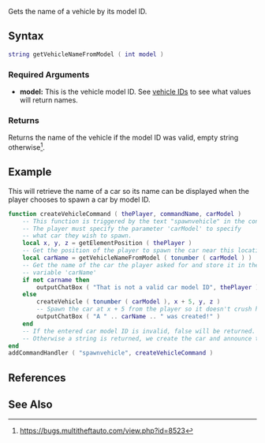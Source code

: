 {{Server client function}}

Gets the name of a vehicle by its model ID.

==Syntax== 
<syntaxhighlight lang="lua">
string getVehicleNameFromModel ( int model )            
</syntaxhighlight> 
{{OOP|This function is a static function underneath the Vehicle class.|[[/Vehicle.md|Vehicle]].getNameFromModel}}
===Required Arguments=== 
*'''model:''' This is the vehicle model ID. See [[/vehicle IDs.md|vehicle IDs]] to see what values will return names.

===Returns===
Returns the name of the vehicle if the model ID was valid, empty string otherwise<ref>https://bugs.multitheftauto.com/view.php?id=8523</ref>.

==Example== 
This will retrieve the name of a car so its name can be displayed when the player chooses to spawn a car by model ID.
<syntaxhighlight lang="lua">
function createVehicleCommand ( thePlayer, commandName, carModel )
    -- This function is triggered by the text "spawnvehicle" in the console.
    -- The player must specify the parameter 'carModel' to specify
    -- what car they wish to spawn.
    local x, y, z = getElementPosition ( thePlayer )
    -- Get the position of the player to spawn the car near this location
    local carName = getVehicleNameFromModel ( tonumber ( carModel ) )
    -- Get the name of the car the player asked for and store it in the
    -- variable 'carName'
    if not carname then
        outputChatBox ( "That is not a valid car model ID", thePlayer )
    else
        createVehicle ( tonumber ( carModel ), x + 5, y, z )
        -- Spawn the car at x + 5 from the player so it doesn't crush him
        outputChatBox ( "A " .. carName .. " was created!" )
    end
    -- If the entered car model ID is invalid, false will be returned.
    -- Otherwise a string is returned, we create the car and announce the car name in the chatbox.
end
addCommandHandler ( "spawnvehicle", createVehicleCommand )
</syntaxhighlight>

== References ==
<references />

==See Also==
{{Vehicle functions}}
